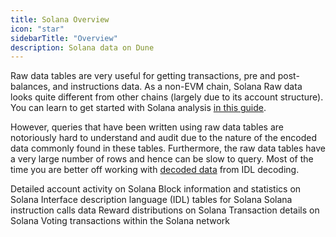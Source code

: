 ```yaml
---
title: Solana Overview
icon: "star"
sidebarTitle: "Overview"
description: Solana data on Dune
---
```


<CardGroup cols={1}>
  <Card
    title="Full Solana data guide "
    icon="map"
    href="https://read.cryptodatabytes.com/p/starter-guide-to-solana-data-analysis"
  ></Card>
</CardGroup>

Raw data tables are very useful for getting transactions, pre and post-balances, and instructions data. As a non-EVM chain, Solana Raw data looks quite different from other chains (largely due to its account structure). You can learn to get started with Solana analysis [in this guide](https://web3datadegens.substack.com/p/starter-guide-to-solana-data-analysis).

However, queries that have been written using raw data tables are notoriously hard to understand and audit due to the nature of the encoded data commonly found in these tables. Furthermore, the raw data tables have a very large number of rows and hence can be slow to query. Most of the time you are better off working with [decoded data](/data-catalog/solana/idl-tables) from IDL decoding.

<CardGroup cols={2}>
  <Card
    title="Solana Account Activity"
    icon="user-check"
    href="/data-catalog/solana/account-activity"
  >
    Detailed account activity on Solana
  </Card>
  <Card title="Solana Blocks" icon="cubes" href="/data-catalog/solana/blocks">
    Block information and statistics on Solana
  </Card>
  <Card
    title="Solana IDL Tables"
    icon="code"
    href="/data-catalog/solana/idl-tables"
  >
    Interface description language (IDL) tables for Solana
  </Card>
  <Card
    title="Solana Instruction Calls"
    icon="terminal"
    href="/data-catalog/solana/instruction-calls"
  >
    Solana instruction calls data
  </Card>
  <Card title="Solana Rewards" icon="gift" href="/data-catalog/solana/rewards">
    Reward distributions on Solana
  </Card>
  <Card
    title="Solana Transactions"
    icon="message-arrow-up"
    href="/data-catalog/solana/transactions"
  >
    Transaction details on Solana
  </Card>
  <Card
    title="Solana Vote Transactions"
    icon="check-to-slot"
    href="/data-catalog/solana/vote-transactions"
  >
    Voting transactions within the Solana network
  </Card>
</CardGroup>
